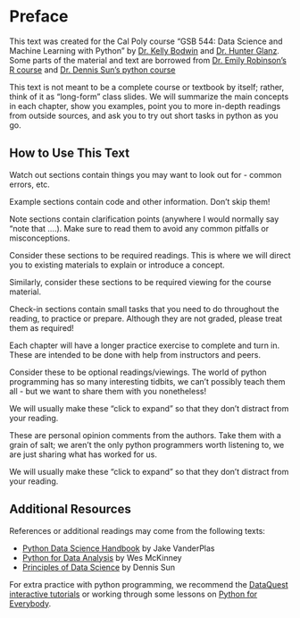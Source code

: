 # Preface {.unnumbered}

This text was created for the Cal Poly course "GSB 544: Data Science and Machine Learning with Python" by [Dr. Kelly Bodwin](https://github.com/kbodwin) and [Dr. Hunter Glanz](https://github.com/hglanz). Some parts of the material and text are borrowed from [Dr. Emily Robinson's R course](https://earobinson95.github.io/stat331-calpoly-text/) and [Dr. Dennis Sun's python course](https://github.com/dlsun/pods)

This text is not meant to be a complete course or textbook by itself; rather, think of it as "long-form" class slides.  We will summarize the main concepts in each chapter, show you examples, point you to more in-depth readings from outside sources, and ask you to try out short tasks in python as you go.

## How to Use This Text


:::{.callout-warning}

Watch out sections contain things you may want to look out for - common errors, etc.
:::

:::{.callout-example .icon}

Example sections contain code and other information. Don't skip them!
:::


:::{.callout-note}

Note sections contain clarification points (anywhere I would normally say "note that ....).  Make sure to read them to avoid any common pitfalls or misconceptions.
:::

:::{.callout-required-reading .icon}

Consider these sections to be required readings.  This is where we will direct you to existing materials to explain or introduce a concept. 

:::


:::{.callout-required-video .icon}

Similarly, consider these sections to be required viewing for the course material. 

:::

:::{.callout-check-in .icon}

Check-in sections contain small tasks that you need to do throughout the reading, to practice or prepare. Although they are not graded, please treat them as required!
:::

:::{.callout-practice-exercise .icon}

Each chapter will have a longer practice exercise to complete and turn in.  These are intended to be done with help from instructors and peers.

:::

:::{.callout-learn-more .icon}

Consider these to be optional readings/viewings. The world of python programming has so many interesting tidbits, we can't possibly teach them all - but we want to share them with you nonetheless!

We will usually make these "click to expand" so that they don't distract from your reading.
:::

:::{.callout-opinion .icon collapse="true"}

These are personal opinion comments from the authors.  Take them with a grain of salt; we aren't the only python programmers worth listening to, we are just sharing what has worked for us.

We will usually make these "click to expand" so that they don't distract from your reading.

:::





## Additional Resources

References or additional readings may come from the following texts:

-   [Python Data Science Handbook](https://jakevdp.github.io/PythonDataScienceHandbook/) by Jake VanderPlas
-   [Python for Data Analysis](https://wesmckinney.com/book/) by Wes McKinney
-   [Principles of Data Science](https://github.com/dlsun/pods) by Dennis Sun
 

For extra practice with python programming, we recommend the [DataQuest interactive tutorials](https://www.dataquest.io/course/introduction-to-python/) or working through some lessons on [Python for Everybody](https://www.py4e.com/).

